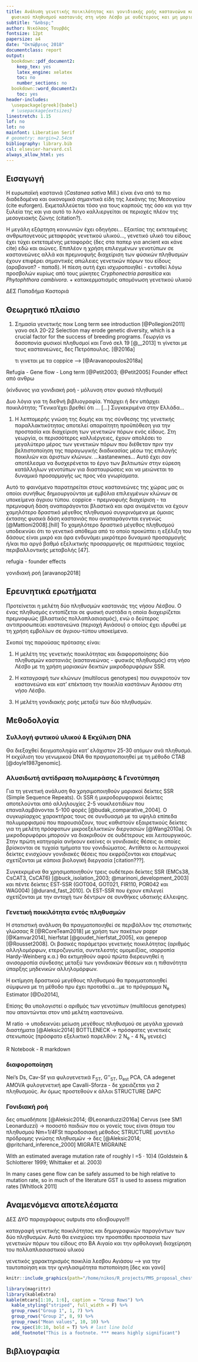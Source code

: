 ```yaml
---
title: Ανάλυση γενετικής ποικιλότητας και γονιδιακής ροής καστανεώνα και απομονωμένου
  φυσικού πληθυσμού καστανιάς στη νήσο Λέσβο με ουδέτερους και μη μοριακούς δείκτες
subtitle: "&nbsp;" 
author: Νικόλαος Τουρβάς
fontsize: 12pt
papersize: a4
date: "Οκτώβριος 2018"
documentclass: report
output:
  bookdown::pdf_document2:
    keep_tex: yes
    latex_engine: xelatex
    toc: no
    number_sections: no
  bookdown::word_document2:
    toc: yes
header-includes: 
  \usepackage[greek]{babel}
  # \usepackage{extsizes}
linestretch: 1.15
lof: no
lot: no
mainfont: Liberation Serif
# geometry: margin=2.54cm
bibliography: library.bib
csl: elsevier-harvard.csl
always_allow_html: yes
---
```

<!-- Things to fix in .tex document
1. fix title size
2. table hlines
3. first line of each reference sticking out-->

 <!-- Εισαγωγή και Θεωρ. πλαίσιο μπορούν να γίνουν μια ενότητα!!! --> 
 
## Εισαγωγή

Η ευρωπαϊκή καστανιά (_Castanea sativa_ Mill.) είναι ένα από τα πιο διαδεδομένα και οικονομικά σημαντικά είδη της λεκάνης της Μεσογείου (cite euforgen). Εκμεταλλεύεται τόσο για τους καρπούς της όσο και για την ξυλεία της και για αυτό το λόγο καλλιεργείται σε περιοχές πλέον της μεσογειακής ζώνης (citation?). 

Η μεγάλη εξάρτηση κοινωνιών έχει οδηγήσει...
Εξαιτίας της εκτεταμένης ανθρωπογενούς μεταφοράς γενετικού υλικού..., γενετικό υλικό του είδους έχει τύχει εκτεταμένης μεταφοράς (δες στα παπερ για ancient και κάνε cite) εδώ και αιώνες. Επιπλέον η χρήση επιλεγμένων γενοτύπων σε καστανεώνες αλλά και πρεμνοφυής διαχείριση των φύσικών πληθυσμών έχουν επιφέρει σημαντικές απώλειες γενετικών πόρων του είδους (αραβανοπ? - παπαδ). Η πίεση αυτή έχει ισχυροποιηθεί - ενταθεί λόγω προσβολών κυρίως από τους μύκητες _Cryphonectria parasitica_ και _Phytophthora cambivora_.
+ κατακερματισμός απομόνωση γενετικού υλικού

ΔΕΣ Παπαδήμα Καστοριά


## Θεωρητικό πλαίσιο
<!-- Εξηγώ όλους τους παράγοντες που έγραψα στην εισαγωγή -->

1. Σημασία γενετικής ποικ Long term see introduction [@Pollegioni2011]
   γανο σελ 20-22
   Selection may erode genetic diversity, which is a crucial factor for the success of breeding programs.
    Γεωργία vs δασοπονία φυσικοί πληθυσμοί και Γανό σελ 19 [@__2013]
   τι γίνεται με τους καστανεώνες, δες Πετρόπουλος. [@2016a]
   
   τι γινεται με τα coppice --> [@Aravanopoulos2018a]

Refugia - Gene flow - Long term [@Petit2003; @Petit2005]
Founder effect από ανθρω

(κίνδυνος για γονιδιακή ροή - μόλυνση στον φυσικό πληθυσμό)

Δυο λόγια για τη διεθνή βιβλιογραφία. 
Υπάρχει ή δεν υπάρχει ποικιλότητα; "Γενικα'έχει βρεθεί ότι ... [...] 
Συγκεκριμένα στην Ελλάδα...
  
  
1. Η λεπτομερής γνώση της δομής και της σύνθεσης της γενετικής παραλλακτικότητας αποτελεί απαραίτητη προϋπόθεση για την προστασία και διαχείριση των γενετικών πόρων ενός είδους. Στη γεωργία, οι περισσότερες καλλιέργειες, έχουν απολέσει το μεγαλύτερο μέρος των γενετικών πόρων που διέθεταν πριν την βελτιστοποίηση της παραγωγικής διαδικασίας μέσω της επιλογής ποικιλιών και άριστων κλώνων. ...kastanewnes... Αυτό έχει σαν αποτέλεσμα να δυσχερένεται το έργο των βελτιωτών στην εύρεση κατάλληλων γενοτύπων για διασταυρώσεις και να μειώνεται το δυναμικό προσαρμογής ως προς νέα γνωρίσματα.

Αυτό το φαινόμενο παρατηρείται στους καστανεώνες της χώρας μας οι οποίοι συνήθως δημιουργούνται με εμβόλια επιλεγμένων κλώνων σε υποκείμενα άγριου τύπου. 
coppice - πρεμνοφυής διαχείριση - τα πρεμνοφυή δάση αναπαράγονται βλαστικά και αρα αναμένεται να έχουν χαμηλότερο δραστικό μέγεθος πληθυσμού συγκρινόμενα με όμοιας έκτασης φυσικά δάση καστανιάς που αναπαράγονται εγγενώς [@Mattioni2008].[hill] Το χαμηλότερο δραστικό μέγεθος πληθυσμού υποδεικνύει ότι το γενετικό απόθεμα από το οποίο προκύπτει η εξέλιξη του δάσους είναι μικρό και άρα ενδυνάμει μικρότερο δυναμικό προσαρμογής ή/και πιο αργό βαθμό εξελικτικής προσαρμογής σε περιπτώσεις ταχείας περιβαλλοντικής μεταβολής [47].

refugia - founder effects

γονιδιακή ροή [aravanop2018]

## Ερευνητικά ερωτήματα
Προτείνεται η μελέτη δύο πληθυσμών καστανιάς της νήσου Λέσβου. Ο ένας πληθυσμός εντοπίζεται σε φυσική συστάδα η οποία διαχειρίζεται πρεμνοφυώς (βλαστικός πολλαπλασιασμός), ενώ ο δεύτερος αντιπροσωπεύει καστανεώνα (περιοχή Αγιάσου) ο οποίος έχει ιδρυθεί με τη χρήση εμβολίων σε άγριου-τύπου υποκείμενα.

Σκοποί της παρούσας πρότασης είναι:

1. Η μελέτη της γενετικής ποικιλότητας και διαφοροποίησης δύο πληθυσμών καστανιάς (καστανεώνας - φυσικός πληθυσμός) στη νήσο Λέσβο με τη χρήση μοριακών δεικτών μικροδορυφόρων SSR.

2. Η καταγραφή των κλώνων (multilocus genotypes) που συγκροτούν τον καστανεώνα και κατ' επέκταση την ποικιλία καστάνων Αγιάσου στη νήσο Λέσβο. 

3. Η μελέτη γονιδιακής ροής μεταξύ των δύο πληθυσμών.

## Μεθοδολογία

### Συλλογή φυτικού υλικού & Εκχύλιση DNA
Θα διεξαχθεί δειγματοληψία κατ' ελάχιστον 25-30 ατόμων ανά πληθυσμό. Η εκχύλιση του γενωμικού DNA θα πραγματοποιηθεί με τη μέθοδο CTAB [@doyle1987genomic].

### Αλυσιδωτή αντίδραση πολυμεράσης & Γενοτύπηση
Για τη γενετική ανάλυση θα χρησιμοποιηθούν μοριακοί δείκτες SSR (Simple Sequence Repeats). Οι SSR ή μικροδορυφορικοί δείκτες αποτελούνται από αλληλουχίες 2-5 νουκλεοτιδίων που επαναλαμβάνονται 5-100 φορές [@budak_comparative_2004]. Ο συγκυρίαρχος χαρακτήρας τους σε συνδυασμό με τα υψηλά επίπεδα πολυμορφισμού που παρουσιάζουν, τους καθιστούν εξαιρετικούς δείκτες για τη μελέτη πρόσφατων μικροεξελικτικών διεργασιών [@Wang2010a]. Οι μικροδορυφόροι μπορούν να διακριθούν σε ουδέτερους και λειτουργικούς. Στην πρώτη κατηγορία ανήκουν εκείνες οι γονιδιακές θέσεις οι οποίες βρίσκονται σε τυχαία τμήματα του γονιδιώματος. Αντίθετα οι λειτουργικοί δείκτες ενισχύουν γονιδιακές θέσεις που εκφράζονται και επομένως σχετίζονται με κάποια βιολογική διεργασία [citation???].

Συγκεκριμένα θα χρησιμοποιηθούν τρεις ουδέτεροι δείκτες SSR (EMCs38, CsCAT3, CsCAT6) [@buck_isolation_2003; @marinoni_development_2003] και πέντε δείκτες EST-SSR (GOT004, GOT021, FIR110, POR042 και WAG004) [@durand_fast_2010]. Οι EST-SSR που έχουν επιλεγεί σχετίζονται με την αντοχή των δέντρων σε συνθήκες υδατικής έλλειψης.
<!-- Μήπως θα με ρωτήσουν αν κάνω καλά που επιλέγω est για μελέτη gene flow; -->

### Γενετική ποικιλότητα εντός πληθυσμών
Η στατιστική ανάλυση θα πραγματοποιηθεί σε περιβάλλον της στατιστικής γλώσσας R [@RCoreTeam2018] με χρήση των πακέτων poppr [@Kamvar2014], hierfstat [@goudet_hierfstat_2005], και genepop [@Rousset2008]. Οι βασικές παράμετροι γενετικής ποικιλότητας (αριθμός αλληλομόρφων, ετεροζυγωτία, συντελεστής ομομειξίας, ισορροπία Hardy-Weinberg κ.α.) θα εκτιμηθούν αφού πρώτα διερευνηθεί η ανισορροπία σύνδεσης μεταξύ των γονιδιακών θέσεων και η πιθανότητα ύπαρξης μηδενικών αλληλομόρφων. 

Η εκτίμηση δραστικού μεγέθους πληθυσμού θα πραγματοποιηθεί σύμφωνα με τη μέθοδο πρυ έχει προταθεί α...με το πρόγραμμα N~e~ Estimator [@Do2014],  

Επίσης θα υπολογιστεί ο αριθμός των γενοτύπων (multilocus genotypes) που απαντώνται στον υπό μελέτη καστανεώνα. 

M ratio -> υποδεικνύει μείωση μεγέθους πληθυσμού σε μεγάλα χρονικά διαστήματα [@Aleksic2014]
BOTTLENECK -> πρόσφατες γενετικές στενωπούς (πρόσφατο εξελικτικό παρελθόν: 2 N~e~ - 4 N~e~ γενεές)

R Notebook - R markdown

### διαφοροποίηση
Nei's Ds, Cav-Sf για φυλογενετικά 
F~ST~, G''~ST~, D~est~
PCA, CA adegenet
AMOVA
φυλογενετική ape Cavalli-Sforza - δε χρειάζεται για 2 πληθυσμούς. Αν όμως προστεθούν κ άλλοι
STRUCTURE 
DAPC

### Γονιδιακή ροή
δες οπωσδήποτε [@Aleksic2014; @Leonarduzzi2016a]
Cervus (see SM1 Leonarduzzi) -> ποσοστό παιδιών που οι γονείς τους είναι άτομα του πληθυσμού
<!-- άρα απαιτεί δειγματοληψία αναγέννησης-->
Nm=1/4FSt παραδοσιακή μέθοδος
STRUCTURE μοντέλο πρόδρομης γνώσης πληθυσμών -> δες [@Aleksic2014; @pritchard_inference_2000]
MIGRATE
MIGRAINE

With an estimated average mutation rate of roughly l =5 · 10)4 (Goldstein & Schlotterer 1999; Whittaker et al. 2003)

In many cases gene flow can be safely assumed to be high relative to mutation rate, so in much of the literature GST is used to assess migration rates [Whitlock 2011]


## Αναμενόμενα αποτελέσματα

ΔΕΣ ΔΥΟ παραγράφους outputs στο εδινβουργο!!!

καταγραφή γενετικής ποικιλότητας και δημογραφικών παραγόντων των δύο πληθυσμών. Αυτό θα ενισχύσει την προσπάθει προστασία των γενετικών πόρων του είδους στο ΒΑ Αιγαίο και την ορθολογική διαχείρηση του πολλαπλασιαστικού υλικού

γενετικός χαρακτηρισμός ποικιλία λεσβου Αγιάσου
--> για την ταυτοποίηση και την ιχνηλασιμότητα
πιστοποίηση [δες και γανό]

<!-- ## Χρηματοδότηση / Χρονοδιάγραμμα -->

<!-- !["Abies image"](Abies_alba_foliage_illustration.jpg) -->

```r
knitr::include_graphics(path="/home/nikos/R_projects/PMS_proposal_chestnut/Abies_alba_foliage_illustration.jpg")
```

```r
library(magrittr)
library(kableExtra)
kable(mtcars[1:10, 1:6], caption = "Group Rows") %>%
  kable_styling("striped", full_width = F) %>%
  group_rows("Group 1", 1, 7) %>%
  group_rows("Group 2", 8, 9) %>% 
  group_rows("Mean values", 10, 10) %>% 
  row_spec(10:10, bold = T) %>% # last line bold
  add_footnote("This is a footnote. *** means highly significant")
```

<!-- Allelic richness - indicator να σημειωθεί -->
<!-- ML_Null-Freq -->
<!-- LGP -->
<!-- Fst outliers --BAYESCAN outflank -->
<!-- adegenet [@Jombart2008] ,pegas,ape,fangorn -->

<!-- ### Γενετική τοπίου -->
<!-- IBD - mantel test - adegenet, ape -->
<!-- Genetic boundaries γενετικά φράγματα φραγμοί- Monmonier's algorithm -->
<!-- sPCA -->
<!-- Geneland -->
<!-- DIYABC ??? -->
<!-- GeneClass2 ??? -->

## Βιβλιογραφία
<!-- &nbsp;  -->